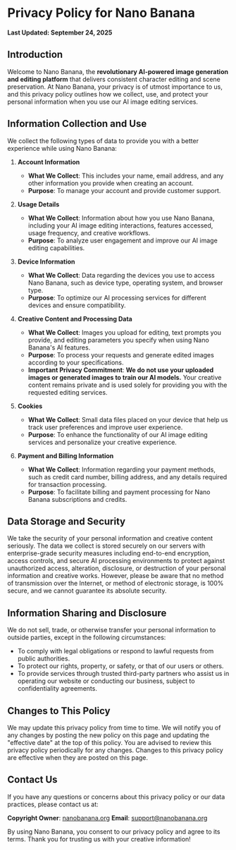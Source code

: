 # Privacy Policy for Nano Banana

**Last Updated: September 24, 2025**

## Introduction

Welcome to Nano Banana, the **revolutionary AI-powered image generation and editing platform** that delivers consistent character editing and scene preservation. At Nano Banana, your privacy is of utmost importance to us, and this privacy policy outlines how we collect, use, and protect your personal information when you use our AI image editing services.

## Information Collection and Use

We collect the following types of data to provide you with a better experience while using Nano Banana:

1. **Account Information**

   - **What We Collect**: This includes your name, email address, and any other information you provide when creating an account.
   - **Purpose**: To manage your account and provide customer support.

2. **Usage Details**

   - **What We Collect**: Information about how you use Nano Banana, including your AI image editing interactions, features accessed, usage frequency, and creative workflows.
   - **Purpose**: To analyze user engagement and improve our AI image editing capabilities.

3. **Device Information**

   - **What We Collect**: Data regarding the devices you use to access Nano Banana, such as device type, operating system, and browser type.
   - **Purpose**: To optimize our AI processing services for different devices and ensure compatibility.

4. **Creative Content and Processing Data**

   - **What We Collect**: Images you upload for editing, text prompts you provide, and editing parameters you specify when using Nano Banana's AI features.
   - **Purpose**: To process your requests and generate edited images according to your specifications.
   - **Important Privacy Commitment**: **We do not use your uploaded images or generated images to train our AI models.** Your creative content remains private and is used solely for providing you with the requested editing services.

5. **Cookies**

   - **What We Collect**: Small data files placed on your device that help us track user preferences and improve user experience.
   - **Purpose**: To enhance the functionality of our AI image editing services and personalize your creative experience.

6. **Payment and Billing Information**
   - **What We Collect**: Information regarding your payment methods, such as credit card number, billing address, and any details required for transaction processing.
   - **Purpose**: To facilitate billing and payment processing for Nano Banana subscriptions and credits.

## Data Storage and Security

We take the security of your personal information and creative content seriously. The data we collect is stored securely on our servers with enterprise-grade security measures including end-to-end encryption, access controls, and secure AI processing environments to protect against unauthorized access, alteration, disclosure, or destruction of your personal information and creative works. However, please be aware that no method of transmission over the Internet, or method of electronic storage, is 100% secure, and we cannot guarantee its absolute security.

## Information Sharing and Disclosure

We do not sell, trade, or otherwise transfer your personal information to outside parties, except in the following circumstances:

- To comply with legal obligations or respond to lawful requests from public authorities.
- To protect our rights, property, or safety, or that of our users or others.
- To provide services through trusted third-party partners who assist us in operating our website or conducting our business, subject to confidentiality agreements.

## Changes to This Policy

We may update this privacy policy from time to time. We will notify you of any changes by posting the new policy on this page and updating the "effective date" at the top of this policy. You are advised to review this privacy policy periodically for any changes. Changes to this privacy policy are effective when they are posted on this page.

## Contact Us

If you have any questions or concerns about this privacy policy or our data practices, please contact us at:

**Copyright Owner**: [nanobanana.org](http://nanobanana.org)
**Email**: [support@nanobanana.org](mailto:support@nanobanana.org)

By using Nano Banana, you consent to our privacy policy and agree to its terms. Thank you for trusting us with your creative information!
